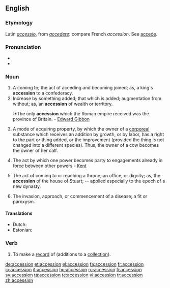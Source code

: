 ==English==

===Etymology===
Latin ''[[accessio]]'', from ''[[accedere]]'': compare French ''accession''. See [[accede]].

===Pronunciation===
*{{audio|En-us-accession.ogg|audio (US)}}
*{{IPA|/ək'sɛʃən/}}

===Noun===
{{en-noun}}

# A coming to; the act of acceding and becoming joined; as, a king's '''accession''' to a confederacy.
# Increase by something added; that which is added; augmentation from without; as, an '''accession''' of wealth or territory.
#:*The only '''accession''' which the Roman empire received was the province of Britain. - [[w:Edward Gibbon|Edward Gibbon]]
# {{legal}} A mode of acquiring property, by which the owner of a [[corporeal]] substance which receives an addition by growth, or by labor, has a right to the part or thing added, or the improvement (provided the thing is not changed into a different species).  Thus, the owner of a cow becomes the owner of her calf.
# {{legal}} The act by which one power becomes party to engagements already in force between other powers - [[Kent]]
# The act of coming to or reaching a throne, an office, or dignity; as, the '''accession''' of the house of Stuart; -- applied especially to the epoch of a new dynasty.
# {{medicine}} The invasion, approach, or commencement of a disease; a fit or paroxysm.

====Translations====
{{trans-top|a coming to}}
* Dutch: {{t|nl|toetreding|f}}
* Estonian: {{t|et|ühinemine}}
{{trans-mid}}
{{trans-bottom}}

===Verb===
{{en-verb}}
# {{transitive}} To make a [[record]] of (additions to a [[collection]]).

[[de:accession]]
[[et:accession]]
[[el:accession]]
[[fa:accession]]
[[fr:accession]]
[[io:accession]]
[[it:accession]]
[[hu:accession]]
[[ru:accession]]
[[fi:accession]]
[[sv:accession]]
[[ta:accession]]
[[te:accession]]
[[vi:accession]]
[[tr:accession]]
[[zh:accession]]